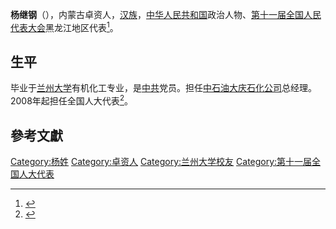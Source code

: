 '''杨继钢'''（{{bd|1963年||}}），内蒙古卓资人，[[汉族|汉族]]，[[中华人民共和国|中华人民共和国]]政治人物、[[第十一届全国人民代表大会|第十一届全国人民代表大会]]黑龙江地区代表<ref>{{cite web|author=新华网|title=第十一届全国人大代表|url=http://news.xinhuanet.com/ziliao/2008-03/03/content_7708230.htm?node=36628|publisher=新华网|accessdate=2014-01-07|archive-date=2014-01-10|archive-url=https://web.archive.org/web/20140110211415/http://news.xinhuanet.com/ziliao/2008-03/03/content_7708230.htm?node=36628|dead-url=no}}</ref>。

==生平==
毕业于[[兰州大学|兰州大学]]有机化工专业，是[[中共|中共]]党员。担任[[中石油大庆石化公司|中石油大庆石化公司]]总经理。2008年起担任全国人大代表<ref>{{cite news|title=全国人大代表信息-杨继钢|url= http://210.82.31.1:8084/delegate/viewDelegate.action?dbid=110580|accessdate=2013-04-05|newspaper=全国人大网|archive-url=https://web.archive.org/web/20140312213038/http://www.npc.gov.cn/delegate/viewDelegate.action?dbid=110580|archive-date=2014-03-12|dead-url=yes}}</ref>。

==參考文獻==
{{reflist}}

{{DEFAULTSORT:Y}}
[[Category:杨姓|Category:杨姓]]
[[Category:卓资人|Category:卓资人]]
[[Category:兰州大学校友|Category:兰州大学校友]]
[[Category:第十一届全国人大代表|Category:第十一届全国人大代表]]